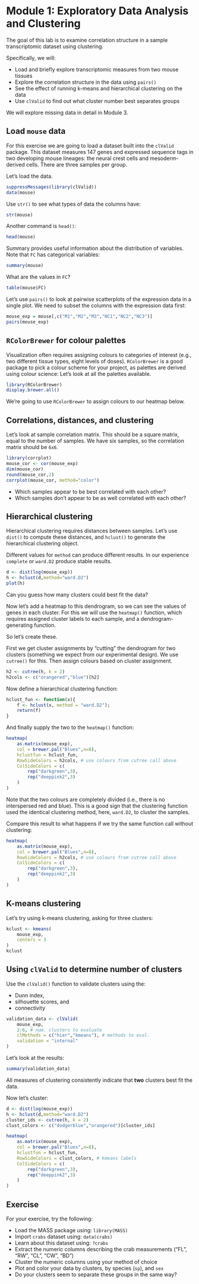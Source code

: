 # Module 1: Exploratory Data Analysis and Clustering {-}

The goal of this lab is to examine correlation structure in a sample transcriptomic dataset using clustering.

Specifically, we will:

* Load and briefly explore transcriptomic measures from two mouse tissues
* Explore the correlation structure in the data using `pairs()`
* See the effect of running k-means and hierarchical clustering on the data
* Use `clValid` to find out what cluster number best separates groups

We will explore missing data in detail in Module 3.

## Load `mouse` data {-}

For this exercise we are going to load a dataset built into the `clValid` package.
This dataset measures 147 genes and expressed sequence tags in two developing mouse lineages: the neural crest cells and mesoderm-derived cells.
There are three samples per group.

Let's load the data.

```r
suppressMessages(library(clValid))
data(mouse)
```

Use `str()` to see what types of data the columns have:

```r
str(mouse)
```

Another command is `head()`:
```r
head(mouse)
```

Summary provides useful information about the distribution of variables. Note that `FC` has categorical variables:

```r
summary(mouse)
```

What are the values in `FC`?


```r
table(mouse$FC)
```

Let's use `pairs()`  to look at pairwise scatterplots of the expression data in a single plot. We need to subset the columns with the expression data first:

```r
mouse_exp = mouse[,c("M1","M2","M3","NC1","NC2","NC3")]
pairs(mouse_exp)
```

## `RColorBrewer` for colour palettes {-}

Visualization often requires assigning colours to categories of interest (e.g., two different tissue types, eight levels of doses).
`RColorBrewer` is a good package to pick a colour scheme for your project, as palettes are derived using colour science:
Let's look at all the palettes available.

```r
library(RColorBrewer)
display.brewer.all()
```

We're going to use `RColorBrewer` to assign colours to our heatmap below.

## Correlations, distances, and clustering {-}

Let's look at sample correlation matrix. This should be a square matrix, equal to the number of samples.
We have six samples, so the correlation matrix should be `6x6`.



```r
library(corrplot)
mouse_cor <- cor(mouse_exp)
dim(mouse_cor)
round(mouse_cor,2)
corrplot(mouse_cor, method="color")
```

* Which samples appear to be best correlated with each other?
* Which samples don't appear to be as well correlated with each other?

## Hierarchical clustering {-}

Hierarchical clustering requires distances between samples. Let's use `dist()` to compute these distances, and `hclust()` to generate the hierarchical clustering object. 

Different values for `method` can produce different results. In our experience `complete` or `ward.D2` produce stable results.

```r
d <- dist(log(mouse_exp))
h <- hclust(d,method="ward.D2")
plot(h)
```

Can you guess how many clusters could best fit the data?

Now let's add a heatmap to this dendrogram, so we can see the values of genes in each cluster. For this we will use the `heatmap()` function, which requires assigned cluster labels to each sample, and a dendrogram-generating function. 

So let's create these.

First we get cluster assignments by "cutting" the dendrogram for two clusters (something we expect from our experimental design). We use `cutree()` for this.  Then assign colours based on cluster assignment.
```r
h2 <- cutree(h, k = 2)
h2cols <- c("orangered","blue")[h2]
```

Now define a hierarchical clustering function:
```r

hclust_fun <- function(x){
    f <- hclust(x, method = "ward.D2");
    return(f)
}
```



And finally supply the two to the `heatmap()` function:
```r
heatmap(
    as.matrix(mouse_exp),
    col = brewer.pal("Blues",n=8),
    hclustfun = hclust_fun,
    RowSideColors = h2cols, # use colours from cutree call above
    ColSideColors = c(
        rep("darkgreen",3),
        rep("deeppink2",3)
    )
)
```

Note that the two colours are completely divided (i.e., there is no interspersed red and blue). This is a good sign that the clustering function used the identical clustering method, here, `ward.D2`, to cluster the samples.

Compare this result to what happens if we try the same function call without clustering:

```r
heatmap(
    as.matrix(mouse_exp),
    col = brewer.pal("Blues",n=8),
    RowSideColors = h2cols, # use colours from cutree call above
    ColSideColors = c(
        rep("darkgreen",3),
        rep("deeppink2",3)
    )
)
```

## K-means clustering {-}

Let's try using k-means clustering, asking for three clusters:

```r
kclust <- kmeans(
    mouse_exp, 
    centers = 3
)
kclust
```

## Using `clValid` to determine number of clusters {-}

Use the `clValid()` function to validate clusters using the:

* Dunn index,
* silhouette scores, and
* connectivity

```r
validation_data <- clValid(
    mouse_exp,
    2:6, # num. clusters to evaluate
    clMethods = c("hier","kmeans"), # methods to eval.
    validation = "internal"
)
```

Let's look at the results:
```r
summary(validation_data)
```

All measures of clustering consistently indicate that **two** clusters best fit the data.

Now let's cluster:

```r
d <- dist(log(mouse_exp))
h <- hclust(d,method="ward.D2")
cluster_ids <- cutree(h, k = 2)
clust_colors <- c("dodgerblue","orangered")[cluster_ids]

heatmap(
    as.matrix(mouse_exp),
    col = brewer.pal("Blues",n=8),
    hclustfun = hclust_fun,
    RowSideColors = clust_colors, # kmeans labels
    ColSideColors = c(
        rep("darkgreen",3),
        rep("deeppink2",3)
    )
)
```


## Exercise {-}

For your exercise, try the following:

* Load the MASS package using: `library(MASS)`
* Import `crabs` dataset using: `data(crabs)`
* Learn about this dataset using: `?crabs`
* Extract the numeric columns describing the crab measurements (“FL”, “RW”, “CL”, “CW”, “BD”)
* Cluster the numeric columns using your method of choice
* Plot and color your data by clusters, by species (`sp`), and `sex`
* Do your clusters seem to separate these groups in the same way? 


